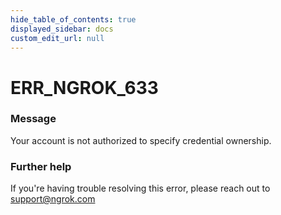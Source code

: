 ```yaml
---
hide_table_of_contents: true
displayed_sidebar: docs
custom_edit_url: null
---
```



# ERR_NGROK_633

### Message

Your account is not authorized to specify credential ownership.

### Further help

If you're having trouble resolving this error, please reach out to [support@ngrok.com](mailto:support@ngrok.com?subject=Help%20with%20ERR_NGROK_633)

<ErrorDetails error="err_ngrok_633" />
